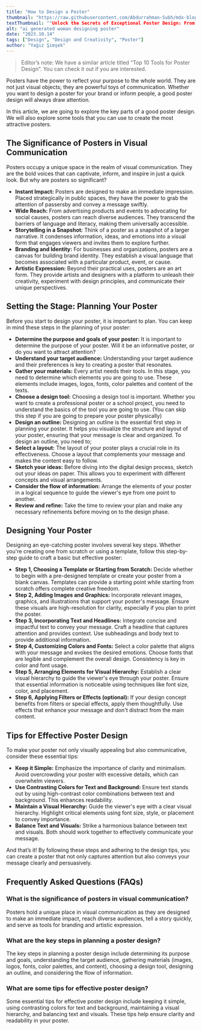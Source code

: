 ```yaml
---
title: "How to Design a Poster"
thumbnail: "https://raw.githubusercontent.com/Abdurrahman-Subh/mdx-blog/main/images/woman-poster2.png"
textThumbnail: ""Unlock the Secrets of Exceptional Poster Design: From Planning to Perfection. Explore the Significance of Posters in Visual Communication, Key Planning Steps, and Discover Tips for Design Excellence"
alt: "ai generated woman designing poster"
date: "2023.10.14"
tags: ["Design", "Design and Creativity", "Poster"]
author: "Yağız Şimşek"
---
```


<CustomImage
  src="https://raw.githubusercontent.com/Abdurrahman-Subh/mdx-blog/main/images/woman-poster2.png"
  alt="ai generated woman designing poster"
/>
> Editor’s note: We have a similar article titled “Top 10 Tools for Poster Design”. You can check it out if you are interested.

Posters have the power to reflect your purpose to the whole world. They are not just visual objects; they are powerful toys of communication. Whether you want to design a poster for your brand or inform people, a good poster design will always draw attention.

In this article, we are going to explore the key parts of a good poster design. We will also explore some tools that you can use to create the most attractive posters.

## The Significance of Posters in Visual Communication
Posters occupy a unique space in the realm of visual communication. They are the bold voices that can captivate, inform, and inspire in just a quick look. But why are posters so significant?

- **Instant Impact:** Posters are designed to make an immediate impression. Placed strategically in public spaces, they have the power to grab the attention of passersby and convey a message swiftly.
- **Wide Reach:** From advertising products and events to advocating for social causes, posters can reach diverse audiences. They transcend the barriers of language and literacy, making them universally accessible.
- **Storytelling in a Snapshot:** Think of a poster as a snapshot of a larger narrative. It condenses information, ideas, and emotions into a visual form that engages viewers and invites them to explore further.
- **Branding and Identity:** For businesses and organizations, posters are a canvas for building brand identity. They establish a visual language that becomes associated with a particular product, event, or cause.
- **Artistic Expression:** Beyond their practical uses, posters are an art form. They provide artists and designers with a platform to unleash their creativity, experiment with design principles, and communicate their unique perspectives.

## Setting the Stage: Planning Your Poster
<CustomImage
  src="https://raw.githubusercontent.com/Abdurrahman-Subh/mdx-blog/main/images/woman-poster1.png"
  alt="ai generated woman designing poster"
/>
Before you start to design your poster, it is important to plan. You can keep in mind these steps in the planning of your poster:
- **Determine the purpose and goals of your poster:** It is important to determine the purpose of your poster. Will it be an informative poster, or do you want to attract attention?
- **Understand your target audience:** Understanding your target audience and their preferences is key to creating a poster that resonates.
- **Gather your materials:** Every artist needs their tools. In this stage, you need to determine which elements you are going to use. These elements include images, logos, fonts, color palettes and content of the texts.
- **Choose a design tool:** Choosing a design tool is important. Whether you want to create a professional poster or a school project, you need to understand the basics of the tool you are going to use. (You can skip this step if you are going to prepare your poster physically)
- **Design an outline:** Designing an outline is the essential first step in planning your poster. It helps you visualize the structure and layout of your poster, ensuring that your message is clear and organized. To design an outline, you need to; 
- **Select a layout:** The layout of your poster plays a crucial role in its effectiveness. Choose a layout that complements your message and makes the content easy to follow.
- **Sketch your ideas:** Before diving into the digital design process, sketch out your ideas on paper. This allows you to experiment with different concepts and visual arrangements.
- **Consider the flow of information:** Arrange the elements of your poster in a logical sequence to guide the viewer's eye from one point to another.
- **Review and refine:** Take the time to review your plan and make any necessary refinements before moving on to the design phase.

## Designing Your Poster

Designing an eye-catching poster involves several key steps. Whether you're creating one from scratch or using a template, follow this step-by-step guide to craft a basic but effective poster:
- **Step 1, Choosing a Template or Starting from Scratch:** Decide whether to begin with a pre-designed template or create your poster from a blank canvas. Templates can provide a starting point while starting from scratch offers complete creative freedom.
- **Step 2, Adding Images and Graphics:** Incorporate relevant images, graphics, and illustrations that support your poster's message. Ensure these visuals are high-resolution for clarity, especially if you plan to print the poster.
- **Step 3, Incorporating Text and Headlines:** Integrate concise and impactful text to convey your message. Craft a headline that captures attention and provides context. Use subheadings and body text to provide additional information.
- **Step 4, Customizing Colors and Fonts:** Select a color palette that aligns with your message and evokes the desired emotions. Choose fonts that are legible and complement the overall design. Consistency is key in color and font usage.
- **Step 5, Arranging Elements for Visual Hierarchy:**	Establish a clear visual hierarchy to guide the viewer's eye through your poster. Ensure that essential information is noticeable using techniques like font size, color, and placement.
- **Step 6, Applying Filters or Effects (optional):** If your design concept benefits from filters or special effects, apply them thoughtfully. Use effects that enhance your message and don't distract from the main content.

## Tips for Effective Poster Design
<CustomImage
  src="https://raw.githubusercontent.com/Abdurrahman-Subh/mdx-blog/main/images/forest-poster2.png"
  alt="ai generated movie poster"
/>
To make your poster not only visually appealing but also communicative, consider these essential tips:
- **Keep it Simple:** Emphasize the importance of clarity and minimalism. Avoid overcrowding your poster with excessive details, which can overwhelm viewers.
- **Use Contrasting Colors for Text and Background:** Ensure text stands out by using high-contrast color combinations between text and background. This enhances readability.
- **Maintain a Visual Hierarchy:**	Guide the viewer's eye with a clear visual hierarchy. Highlight critical elements using font size, style, or placement to convey importance.
- **Balance Text and Visuals:** Strike a harmonious balance between text and visuals. Both should work together to effectively communicate your message.

And that’s it! By following these steps and adhering to the design tips, you can create a poster that not only captures attention but also conveys your message clearly and persuasively.

## Frequently Asked Questions (FAQs)
### What is the significance of posters in visual communication?
Posters hold a unique place in visual communication as they are designed to make an immediate impact, reach diverse audiences, tell a story quickly, and serve as tools for branding and artistic expression.
### What are the key steps in planning a poster design?
The key steps in planning a poster design include determining its purpose and goals, understanding the target audience, gathering materials (images, logos, fonts, color palettes, and content), choosing a design tool, designing an outline, and considering the flow of information.
### What are some tips for effective poster design?
Some essential tips for effective poster design include keeping it simple, using contrasting colors for text and background, maintaining a visual hierarchy, and balancing text and visuals. These tips help ensure clarity and readability in your poster.
